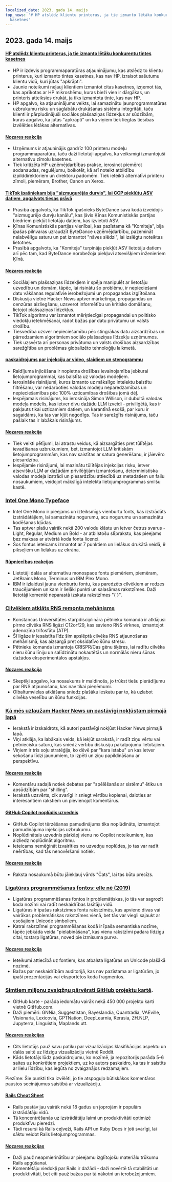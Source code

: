 ```yaml
---
localized_date: 2023. gada 14. maijs
top_news: '# HP atslēdz klientu printerus, ja tie izmanto lētāku konkurentu tintes
  kasetnes'
---
```


## 2023. gada 14. maijs

#### [HP atslēdz klientu printerus, ja tie izmanto lētāku konkurentu tintes kasetnes](https://www.telegraph.co.uk/money/consumer-affairs/hp-printers-computers-ink-cartridges-rivals/)

- HP ir izdevis programmaparatūras atjauninājumu, kas atslēdz to klientu printerus, kuri izmanto tintes kasetnes, kas nav HP, izraisot sašutumu klientu vidū, kuri jūtas "apkrāpti".
- Jaunie noteikumi neļauj klientiem izmantot citas kasetnes, izņemot tās, kas aprīkotas ar HP mikroshēmu, kuras bieži vien ir dārgākas, un printeris atteiksies drukāt, ja tiks izmantota tinte, kas nav HP.
- HP apgalvo, ka atjauninājums veikts, lai samazinātu ļaunprogrammatūras uzbrukumu risku un saglabātu drukāšanas sistēmu integritāti, taču klienti ir pārpludinājuši sociālos plašsaziņas līdzekļus ar sūdzībām, kurās apgalvo, ka jūtas "apkrāpti" un ka viņiem tiek liegtas tiesības izvēlēties lētākas alternatīvas.

#### [Nozares reakcija](http://news.ycombinator.com/item?id=35930518)

- Uzņēmums ir atjauninājis gandrīz 100 printeru modeļu programmaparatūru, taču daži lietotāji apgalvo, ka veiksmīgi izmantojuši alternatīvu zīmolu kasetnes.
- Tiek kritizēta HP uzņēmējdarbības prakse, ierosinot piemērot sodanaudas, regulējumu, boikotēt, kā arī noteikt atbildību izpilddirektoriem un direktoru padomēm. Tiek ieteikti alternatīvi printeru zīmoli, piemēram, Brother, Canon un Xerox.

#### [TikTok īpašniekam bija "aizmugurējās durvis", lai CCP piekļūtu ASV datiem, apgalvots tiesas prāvā](https://www.businessinsider.com/new-lawsuit-alleges-tiktok-owner-let-ccp-access-user-data-2023-5)

- Prasībā apgalvots, ka TikTok īpašnieks ByteDance savā kodā izveidojis "aizmugurējo durvju kanālu", kas ļāvis Ķīnas Komunistiskās partijas biedriem piekļūt lietotāju datiem, kas izvietoti ASV.
- Ķīnas Komunistiskās partijas vienībai, kas pazīstama kā "Komiteja", bija īpašas pilnvaras uzraudzīt ByteDance uzņēmējdarbību, pazemināt nelabvēlīgu saturu un pat izmantot "nāves slēdzi", lai izslēgtu noteiktas lietotnes.
- Prasībā apgalvots, ka "Komiteja" turpināja piekļūt ASV lietotāju datiem arī pēc tam, kad ByteDance norobežoja piekļuvi atsevišķiem inženieriem Ķīnā.

#### [Nozares reakcija](http://news.ycombinator.com/item?id=35929348)

- Sociālajiem plašsaziņas līdzekļiem ir spēja manipulēt ar lietotāju uzvedību un domām, tāpēc, lai risinātu šo problēmu, ir nepieciešami datu vākšanas regulatīvie ierobežojumi un propagandas izglītošana.
- Diskusija vietnē Hacker News aptver mārketinga, propagandas un cenzūras aizliegšanu, uzsverot informētību un kritisko domāšanu, lietojot plašsaziņas līdzekļus.
- TikTok algoritmu var izmantot mērķtiecīgai propagandai un politisko viedokļu ietekmēšanai, radot bažas par datu privātumu un valsts drošību.
- Tiesvedība uzsver nepieciešamību pēc stingrākas datu aizsardzības un pārredzamiem algoritmiem sociālo plašsaziņas līdzekļu uzņēmumos.
- Tiek uzsvērta arī personas privātuma un valsts drošības aizsardzības sarežģītība un problēmas globalizēto tehnoloģiju laikmetā.

#### [paskaidrojums par injekciju ar video, slaidiem un stenogrammu](https://simonwillison.net/2023/May/2/prompt-injection-explained/)

- Raidījuma injicēšana ir nopietna drošības ievainojamība jebkurai lietojumprogrammai, kas balstīta uz valodas modeļiem.
- Ierosinātie risinājumi, kuros izmanto uz mākslīgo intelektu balstītu filtrēšanu, var nedarboties valodas modeļu neparedzamības un nepieciešamības pēc 100% uzticamības drošības jomā dēļ.
- Iespējamais risinājums, ko ierosināja Simon Willison, ir dubultā valodas modeļa modelis, kas ietver divu dažādu LLM izveidi - priviliģētā, kas ir pakļauts tikai uzticamiem datiem, un karantīnā esošā, par kuru ir sagaidāms, ka tas var kļūt negodīgs. Tas ir sarežģīts risinājums, taču pašlaik tas ir labākais risinājums.

#### [Nozares reakcija](http://news.ycombinator.com/item?id=35929122)

- Tiek veikti pētījumi, lai atrastu veidus, kā aizsargāties pret tūlītējas ievadīšanas uzbrukumiem, bet, izmantojot LLM kritiskām lietojumprogrammām, kas nav saistītas ar satura ģenerēšanu, ir jāievēro piesardzība.
- Iespējamie risinājumi, lai mazinātu tūlītējas injekcijas risku, ietver atsevišķu LLM ar dažādām privilēģijām izmantošanu, deterministiska valodas modeļa izstrādi un piesardzību attiecībā uz metadatiem un failu nosaukumiem, veidojot mākslīgā intelekta lietojumprogrammas smilšu kastē.

### [Intel One Mono Typeface](https://github.com/intel/intel-one-mono)

- Intel One Mono ir pieejams un izteiksmīgs vienburtu fonts, kas izstrādāts izstrādātājiem, lai samazinātu nogurumu, acu nogurumu un samazinātu kodēšanas kļūdas.
- Tas aptver plašu vairāk nekā 200 valodu klāstu un ietver četrus svarus - Light, Regular, Medium un Bold - ar atbilstošu slīprakstu, kas pieejams bez maksas ar atvērtā koda fonta licenci.
- Šos fontus ieteicams izmantot ar 7 punktiem un lielākus drukātā veidā, 9 pikseļiem un lielākus uz ekrāna.

#### [Rūpniecības reakcijas](http://news.ycombinator.com/item?id=35925124)

- Lietotāji dalās ar alternatīvu monospace fontu piemēriem, piemēram, JetBrains Mono, Terminus un IBM Plex Mono.
- IBM ir izlaidusi jaunu vienburtu fontu, kas paredzēts cilvēkiem ar redzes traucējumiem un kam ir lielāki punkti un salasāmas rakstzīmes. Daži lietotāji komentē neparastā izskata rakstzīmes "{ }".

### [Cilvēkiem atklāts RNS remonta mehānisms](https://phys.org/news/2023-04-hidden-rna-mechanism-humans.html)

- Konstancas Universitātes starpdisciplināra pētnieku komanda ir atklājusi pirmo cilvēka RNS ligāzi C12orf29, kas savieno RNS virknes, izmantojot adenozīna trifosfātu (ATP).
- Šī ligāze ir iesaistīta līdz šim apslēptā cilvēka RNS atjaunošanas mehānismā, kas aizsargā pret oksidatīvo šūnu stresu.
- Pētnieku komanda izmantoja CRISPR/Cas gēnu šķēres, lai radītu cilvēka nieru šūnu līniju un salīdzinātu nokautētās un normālās nieru šūnas dažādos eksperimentālos apstākļos.

#### [Nozares reakcija](http://news.ycombinator.com/item?id=35924495)

- Skeptiķi apgalvo, ka nosaukums ir maldinošs, jo trūkst tiešu pierādījumu par RNS atjaunošanu, kas nav tikai pieņēmumi.
- Olbaltumvielas atklāšana sniedz plašāku ieskatu par to, kā uzlabot cilvēka veselību un šūnu funkcijas.

### [Kā mēs uzlaužam Hacker News un pastāvīgi nokļūstam pirmajā lapā](https://www.indiehackers.com/post/how-to-hack-hacker-news-and-consistently-hit-the-front-page-56b4a04e12)

- Ierakstā ir izskaidrots, kā autori pastāvīgi nokļūst Hacker News pirmajā lapā.
- Viņi atklāja, ka labākais veids, kā iekļūt sarakstā, ir radīt ziņu vērtu vai pētniecisku saturu, kas sniedz vērtību diskusiju pakalpojumu lietotājiem.
- Viņiem ir trīs soļu stratēģija, ko dēvē par "kara istabu" un kas ietver sekošanu līdzi jaunumiem, to izpēti un ziņu papildināšanu ar perspektīvu.

#### [Nozares reakcija](http://news.ycombinator.com/item?id=35929794)

- Komentāru sadaļā notiek debates par "spēlēšanās ar sistēmu" ētiku un apsūdzībām par "shilling".
- Ierakstā uzsvērts, cik svarīgi ir sniegt vērtību kopienai, daloties ar interesantiem rakstiem un pievienojot komentārus.

#### [GitHub Copilot noplūdis uzvednis](https://simonwillison.net/2023/May/12/github-copilot-chat-leaked-prompt/)

- GitHub Copilot tērzēšanas pamudinājums tika noplūdināts, izmantojot pamudinājuma injekcijas uzbrukumu.
- Noplūdinātais uzvednis pārkāpj vienu no Copilot noteikumiem, kas aizliedz noplūdināt algoritmu.
- Ieteicams nemēģināt izvairīties no uzvedņu noplūdes, jo tas var radīt neērtības, kad tās nenovēršami notiek.

#### [Nozares reakcija](http://news.ycombinator.com/item?id=35924293)

- Raksta nosaukumā būtu jāiekļauj vārds "Čats", lai tas būtu precīzs.

### [Ligatūras programmēšanas fontos: elle nē (2019)](https://practicaltypography.com/ligatures-in-programming-fonts-hell-no.html)

- Ligatūras programmēšanas fontos ir problemātiskas, jo tās var sagrozīt koda nozīmi vai radīt neskaidrības lasītāju vidū.
- Ligatūras ir īpašas rakstzīmes fontu rakstzīmēs, kas apvieno divas vai vairākas problemātiskas rakstzīmes vienā, bet tās var viegli sajaukt ar esošajiem Unicode simboliem.
- Katrai rakstzīmei programmēšanas kodā ir īpaša semantiska nozīme, tāpēc jebkāda veida "pielabināšana", kas vienu rakstzīmi padara līdzīgu citai, tostarp ligatūras, noved pie izmisuma purva.

#### [Nozares reakcija](http://news.ycombinator.com/item?id=35925821)

- Ieteikumi attiecībā uz fontiem, kas atbalsta ligatūras un Unicode plašākā nozīmē.
- Bažas par neskaidrībām auditorijā, kas nav pazīstama ar ligatūrām, jo īpaši prezentācijās vai eksportētos koda fragmentos.

### [Simtiem miljonu zvaigžņu pārvērsti GitHub projektu kartē](https://anvaka.github.io/map-of-github/).

- GitHub karte - parāda iedomātu vairāk nekā 450 000 projektu karti vietnē GitHub.com.
- Daži piemēri: GNNia, Suggestistan, Bayeslandia, Quantradia, VAEville, Visionaria, Lexicovia, GPTNation, DeepLearnia, Kerasia, ZH.NLP, Jupyterra, Linguistia, Maplands utt.

#### [Nozares reakcijas](http://news.ycombinator.com/item?id=35931402)

- Cits lietotājs pauž savu patiku par vizualizācijas klasifikācijas aspektu un dalās saitē uz līdzīgu vizualizāciju vietnē Reddit.
- Kāds lietotājs lūdz paskaidrojumu, ko nozīmē, ja repozitorijs parāda 5-6 saites uz konkrētiem projektiem, uz ko autors paskaidro, ka tas ir saistīts ar lielu līdzību, kas iegūta no zvaigznājos redzamajiem.

Piezīme: Šie punkti tika izvēlēti, jo tie atspoguļo būtiskākos komentāros paustos secinājumus saistībā ar vizualizāciju.

#### [Rails Cheat Sheet](https://fly.io/ruby-dispatch/welcome-to-rails-cheat-sheet/)

- Rails pastāv jau vairāk nekā 18 gadus un joprojām ir populārs izstrādātāju vidū.
- Tā koncentrēšanās uz izstrādātāju laimi un produktivitāti optimizē produktīvu pieredzi.
- Tādi resursi kā Rails ceļveži, Rails API un Ruby Docs ir ļoti svarīgi, lai sāktu veidot Rails lietojumprogrammas.

#### [Nozares reakcijas](http://news.ycombinator.com/item?id=35927813)

- Daži pauž neapmierinātību ar pieejamu izglītojošu materiālu trūkumu Rails apgūšanai.
- Komentētāju viedokļi par Rails ir dažādi - daži novērtē tā stabilitāti un produktivitāti, bet citi pauž bažas par tā nākotni un ierobežojumiem.


